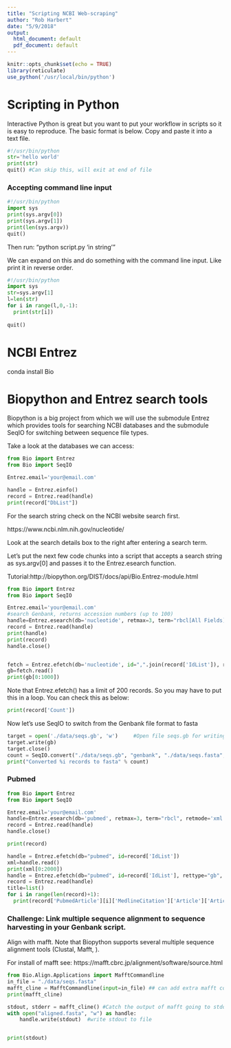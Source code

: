 ```yaml
---
title: "Scripting NCBI Web-scraping"
author: "Rob Harbert"
date: "5/9/2018"
output:
  html_document: default
  pdf_document: default
---
```


```r
knitr::opts_chunk$set(echo = TRUE)
library(reticulate)
use_python('/usr/local/bin/python')
```

# Scripting in Python

Interactive Python is great but you want to put your workflow in scripts so it is easy to reproduce. The basic format is below. Copy and paste it into a text file.

```python
#!/usr/bin/python
str='hello world'
print(str)
quit() #Can skip this, will exit at end of file
```

### Accepting command line input

```python
#!/usr/bin/python
import sys
print(sys.argv[0])
print(sys.argv[1])
print(len(sys.argv))
quit() 
```

Then run: "python script.py 'in string'"

We can expand on this and do something with the command line input. Like print it in reverse order.

```python
#!/usr/bin/python
import sys
str=sys.argv[1]
l=len(str)
for i in range(l,0,-1):
  print(str[i])
  
quit() 
```


# NCBI Entrez

conda install Bio

# Biopython and Entrez search tools

Biopython is a big project from which we will use the submodule Entrez which provides tools for searching NCBI databases and the submodule SeqIO for switching between sequence file types.

Take a look at the databases we can access:

```python
from Bio import Entrez
from Bio import SeqIO

Entrez.email='your@email.com'

handle = Entrez.einfo()
record = Entrez.read(handle)
print(record["DbList"])

```

For the search string check on the NCBI website search first.

https://www.ncbi.nlm.nih.gov/nucleotide/

Look at the search details box to the right after entering a search term.

Let's put the next few code chunks into a script that accepts a search string as sys.argv[0] and passes it to the Entrez.esearch function.

Tutorial:http://biopython.org/DIST/docs/api/Bio.Entrez-module.html 

```python

from Bio import Entrez
from Bio import SeqIO

Entrez.email='your@email.com'
#search Genbank, returns accession numbers (up to 100)
handle=Entrez.esearch(db='nucleotide', retmax=3, term="rbcl[All Fields]", idtype="acc") 
record = Entrez.read(handle)
print(handle)
print(record)
handle.close()


fetch = Entrez.efetch(db='nucleotide', id=",".join(record['IdList']), rettype='gb', retmode='text')
gb=fetch.read()
print(gb[0:1000])

```

Note that Entrez.efetch() has a limit of 200 records. So you may have to put this in a loop. You can check this as below:

```python
print(record['Count'])
```

Now let's use SeqIO to switch from the Genbank file format to fasta

```python

target = open('./data/seqs.gb', 'w')     #Open file seqs.gb for writing
target.write(gb)
target.close()
count = SeqIO.convert("./data/seqs.gb", "genbank", "./data/seqs.fasta", "fasta")    #convert file seqs.gb to seqs.fasta
print("Converted %i records to fasta" % count)
```

### Pubmed
```python

from Bio import Entrez
from Bio import SeqIO

Entrez.email='your@email.com'
handle=Entrez.esearch(db='pubmed', retmax=3, term="rbcl", retmode='xml') 
record = Entrez.read(handle)
handle.close()

print(record)

handle = Entrez.efetch(db="pubmed", id=record['IdList'])
xml=handle.read()
print(xml[0:2000])
handle = Entrez.efetch(db="pubmed", id=record['IdList'], rettype="gb", retmode="xml")
record = Entrez.read(handle)
title=list()
for i in range(len(record)+1):
  print(record['PubmedArticle'][i]['MedlineCitation']['Article']['ArticleTitle'])


```
### Challenge: Link multiple sequence alignment to sequence harvesting in your Genbank script.

Align with mafft. Note that Biopython supports several multiple sequence alignment tools (Clustal, Mafft, ).

For install of mafft see: https://mafft.cbrc.jp/alignment/software/source.html


```python
from Bio.Align.Applications import MafftCommandline
in_file = "./data/seqs.fasta"
mafft_cline = MafftCommandline(input=in_file) ## can add extra mafft commands here MafftCommandline(input=in_file, 'args')
print(mafft_cline)

stdout, stderr = mafft_cline() #Catch the output of mafft going to stdout and stderr 
with open("aligned.fasta", "w") as handle:
    handle.write(stdout)  #write stdout to file


print(stdout)

```



